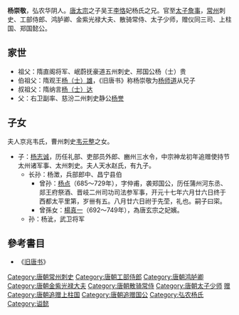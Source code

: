 '''杨崇敬'''，弘农华阴人。[[唐太宗|唐太宗]]之子吴王[[李恪_(吴王)|李恪]]妃杨氏之兄。官至[[太子詹事|太子詹事]]，[[常州_(江苏)|常州]]刺史、工部侍郎、鸿胪卿、金紫光禄大夫、散骑常侍、太子少师，赠仪同三司、上柱国、郑国懿公。

==家世==
* 祖父：隋直阁将军、岷蔚抚豪道五州刺史、邢国公杨（士）贵
* 伯祖父：隋观王[[杨雄_(观王)|杨（士）雄]]，《旧唐书》称杨崇敬为[[杨师道|杨师道]]从兄子
* 叔祖父：隋纳言[[杨达_(隋朝)|杨（士）达]]
* 父：右卫副率、慈汾二州刺史静公[[杨誉|杨誉]]

==子女==
夫人京兆韦氏，曹州刺史[[韦元整|韦元整]]之女。
* 子：[[杨志诚|杨志诚]]，历任礼部、吏部员外郎、豳州三水令，中宗神龙初年追赠使持节太州诸军事、太州刺史。夫人天水赵氏，有九子。
** 长孙：杨澂，兵部郎中、昌宁县伯
*** 曾孙：[[杨点|杨点]]（685～729年），字仲甫，袭郑国公，历任蒲州河东丞、郯王府祭酒、晋岐二州司功司法参军事，开元十七年六月廿六日终于西都太平里第，岁卌有五。八月廿六日祔于先茔，礼也。嗣子曰寀。
***曾孫女：[[楊真一|楊真一]]（692～749年），為唐玄宗之妃嬪。
** 孙：杨泚，武卫将军

==參考書目==
* 《[[旧唐书|旧唐书]]》
 
{{唐朝官员小作品}}

[[Category:唐朝常州刺史|Category:唐朝常州刺史]]
[[Category:唐朝工部侍郎|Category:唐朝工部侍郎]]
[[Category:唐朝鸿胪卿|Category:唐朝鸿胪卿]]
[[Category:唐朝金紫光禄大夫|Category:唐朝金紫光禄大夫]]
[[Category:唐朝散骑常侍|Category:唐朝散骑常侍]]
[[Category:唐朝太子少师|Category:唐朝太子少师]]
[[Category:唐朝仪同三司|赠]]
[[Category:唐朝追赠上柱国|Category:唐朝追赠上柱国]]
[[Category:唐朝追赠国公|Category:唐朝追赠国公]]
[[Category:弘农杨氏|Category:弘农杨氏]]
[[Category:谥懿|Category:谥懿]]